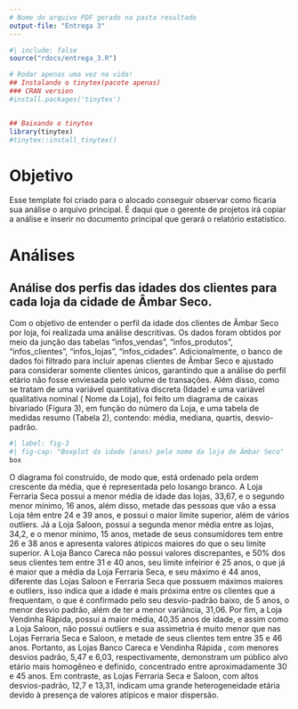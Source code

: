 ```yaml
---
# Nome do arquivo PDF gerado na pasta resultado
output-file: "Entrega 3"
---
```

```r
#| include: false
source("rdocs/entrega_3.R")
```

```r
# Rodar apenas uma vez na vida!
## Instalando o tinytex(pacote apenas)
### CRAN version
#install.packages('tinytex')


## Baixando o tinytex
library(tinytex)
#tinytex::install_tinytex()
```




# Objetivo

Esse template foi criado para o alocado conseguir observar como ficaria sua análise o arquivo principal. É daqui que o gerente de projetos irá copiar a análise e inserir no documento principal que gerará o relatório estatístico.

# Análises

## Análise dos perfis das idades dos clientes para cada loja da cidade de Âmbar Seco.

Com o objetivo de entender o perfil da idade dos clientes de Âmbar Seco por loja, foi realizada uma análise descritivas. Os dados foram obtidos por meio da junção das tabelas "infos_vendas", "infos_produtos", "infos_clientes", "infos_lojas",  "infos_cidades". Adicionalmente, o banco de dados foi filtrado para incluir apenas clientes de Âmbar Seco e ajustado para considerar somente clientes únicos, garantindo que a análise do perfil etário não fosse enviesada pelo volume de transações. Além disso, como se tratam de uma variável quantitativa discreta (Idade) e uma variável qualitativa nominal ( Nome da Loja), foi feito um diagrama de caixas bivariado (Figura 3), em função do número da Loja,  e uma tabela de medidas resumo (Tabela 2), contendo: média, mediana, quartis, desvio-padrão.

```r
#| label: fig-3
#| fig-cap: "Boxplot da idade (anos) pelo nome da loja de Âmbar Seco"
box
```

::: {#tbl-modalidades layout-align="center" tbl-pos="H"}
```{=latex}

\begin{quadro}[H]
	\setlength{\tabcolsep}{9pt}
	\renewcommand{\arraystretch}{1.20}
	\caption{Medidas resumo da idade dos clientes por loja}
	\centering
	\begin{adjustbox}{max width=\textwidth}
	\begin{tabular} { | l |
			S[table-format = 2.2]
			S[table-format = 2.2]
			S[table-format = 3.2]
			S[table-format = 3.2]
			|}
	\hline
		\textbf{Estatística} & \textbf{Banco Careca} & \textbf{Vendinha Rápida} & \textbf{Saloon} & \textbf{Ferraria Seca} \\
		\hline
		Média & 34,92 & 40,35 & 34,2 & 33,67 \\
		Desvio Padrão & 5,57 & 6,03 & 12,7 & 13,31 \\
		Variância & 31,06 & 36,39 & 161,23 & 177,18 \\
		Mínimo & 25 & 30 & 15 & 16 \\
		1º Quartil & 31 & 35 & 26 & 24 \\
		Mediana & 34 & 41 & 32,5 & 30,5 \\
		3º Quartil & 40 & 46 & 38 & 39 \\
		Máximo & 44 & 49 & 77 & 80 \\
	\hline
	\end{tabular}
	\label{quad:quadro_resumo1}
	\end{adjustbox}
\end{quadro}
```


:::

  O diagrama foi construido, de modo que, está ordenado pela ordem crescente da média, que é representada pelo losango branco.
A Loja Ferraria Seca possui a menor média de idade das lojas, 33,67, e o segundo menor mínimo, 16 anos, além disso, metade das pessoas que vão a essa   Loja têm entre 24 e 39 anos, e possui o maior limite superior, além de vários outliers. 
Já a Loja Saloon, possui a segunda menor média entre as lojas, 34,2, e o menor mínimo, 15 anos, metade de seus consumidores tem entre 26 e 38  anos e apresenta valores átipicos maiores do que o seu limite superior.
  A Loja Banco Careca não possui valores discrepantes, e 50% dos seus clientes tem entre 31 e 40 anos, seu limite infeirior é 25 anos, o que já é maior que a média da Loja Ferraria Seca, e seu máximo é 44 anos, diferente das Lojas Saloon e Ferraria Seca que possuem máximos maiores e outliers, isso indica que a idade é mais próxima entre os clientes que a frequentam, o que é confirmado pelo seu desvio-padrão baixo, de 5 anos, o menor desvio padrão, além de ter a menor variância, 31,06. 
  Por fim, a Loja Vendinha Rápida, possui a maior média, 40,35 anos de idade, e assim como a Loja Saloon, não possui outliers e sua assimetria é muito menor que nas Lojas Ferraria Seca e Saloon, e metade de seus clientes tem entre 35 e 46 anos.
Portanto, as Lojas Banco Careca e Vendinha Rápida
, com menores desvios padrão, 5,47 e 6,03, respectivamente, demonstram um público alvo etário mais homogêneo e definido, concentrado entre aproximadamente 30 e 45 anos. Em contraste, as Lojas  Ferraria Seca e Saloon, com altos desvios-padrão, 12,7 e 13,31, indicam uma grande heterogeneidade etária devido à presença de valores atípicos e maior dispersão.





